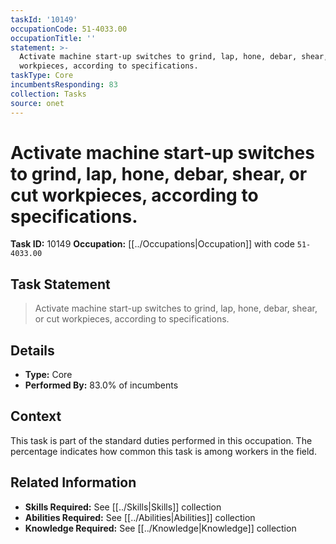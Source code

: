 ```yaml
---
taskId: '10149'
occupationCode: 51-4033.00
occupationTitle: ''
statement: >-
  Activate machine start-up switches to grind, lap, hone, debar, shear, or cut
  workpieces, according to specifications.
taskType: Core
incumbentsResponding: 83
collection: Tasks
source: onet
---
```

# Activate machine start-up switches to grind, lap, hone, debar, shear, or cut workpieces, according to specifications.

**Task ID:** 10149
**Occupation:** [[../Occupations|Occupation]] with code `51-4033.00`

## Task Statement

> Activate machine start-up switches to grind, lap, hone, debar, shear, or cut workpieces, according to specifications.

## Details

- **Type:** Core
- **Performed By:** 83.0% of incumbents

## Context

This task is part of the standard duties performed in this occupation. The percentage indicates how common this task is among workers in the field.

## Related Information

- **Skills Required:** See [[../Skills|Skills]] collection
- **Abilities Required:** See [[../Abilities|Abilities]] collection
- **Knowledge Required:** See [[../Knowledge|Knowledge]] collection
